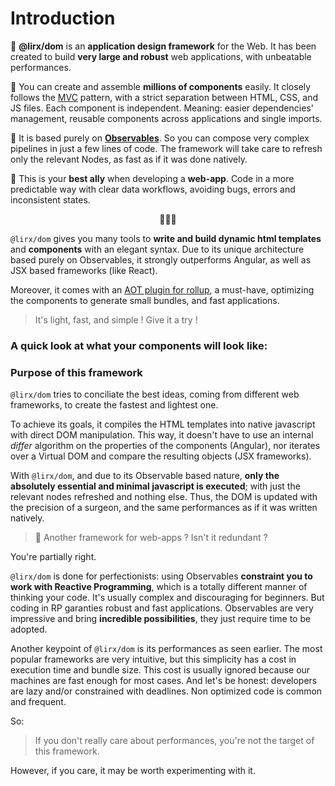 # Introduction

🎨 **@lirx/dom** is an **application design framework** for the Web.
It has been created to build **very large and robust** web applications, with unbeatable performances.

🧩 You can create and assemble **millions of components** easily.
It closely follows the [MVC](https://developer.mozilla.org/en-US/docs/Glossary/MVC) pattern, with a strict separation between HTML, CSS, and JS files.
Each component is independent. Meaning: easier dependencies' management, reusable components across applications and single imports.

🚝 It is based purely on **[Observables](https://core.lirx.org/)**.
So you can compose very complex pipelines in just a few lines of code.
The framework will take care to refresh only the relevant Nodes, as fast as if it was done natively.

🦸 This is your **best ally** when developing a **web-app**.
Code in a more predictable way with clear data workflows, avoiding bugs, errors and inconsistent states.

<p align="center">
  🚀🚀🚀
</p>

`@lirx/dom` gives you many tools to **write and build dynamic html templates** and **components** with an elegant syntax.
Due to its unique architecture based purely on Observables, it strongly outperforms Angular, as well as JSX based frameworks (like React).

Moreover, it comes with an [AOT plugin for rollup](https://github.com/lirx-js/dom-aot-plugin),
a must-have, optimizing the components to generate small bundles, and fast applications.

> It's light, fast, and simple ! Give it a try !

### A quick look at what your components will look like:


<Example/>

### Purpose of this framework

`@lirx/dom` tries to conciliate the best ideas, coming from different web frameworks, to create the fastest and lightest one.

To achieve its goals, it compiles the HTML templates into native javascript with direct DOM manipulation.
This way, it doesn't have to use an internal *differ* algorithm on the properties of the components (Angular),
nor iterates over a Virtual DOM and compare the resulting objects (JSX frameworks).

With `@lirx/dom`, and due to its Observable based nature, **only the absolutely essential and minimal javascript is executed**;
with just the relevant nodes refreshed and nothing else. Thus, the DOM is updated with the precision of a surgeon,
and the same performances as if it was written natively.

> 🤨 Another framework for web-apps ? Isn't it redundant ?

You're partially right.

`@lirx/dom` is done for perfectionists: using Observables **constraint you to work with Reactive Programming**,
which is a totally different manner of thinking your code.
It's usually complex and discouraging for beginners.
But coding in RP garanties robust and fast applications.
Observables are very impressive and bring **incredible possibilities**, they just require time to be adopted.

Another keypoint of `@lirx/dom` is its performances as seen earlier.
The most popular frameworks are very intuitive, but this simplicity has a cost in execution time and bundle size.
This cost is usually ignored because our machines are fast enough for most cases.
And let's be honest: developers are lazy and/or constrained with deadlines.
Non optimized code is common and frequent.

So:

> If you don't really care about performances, you're not the target of this framework.

However, if you care, it may be worth experimenting with it.

